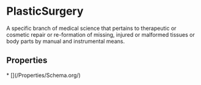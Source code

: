# PlasticSurgery

A specific branch of medical science that pertains to therapeutic or cosmetic repair or re-formation of missing, injured or malformed tissues or body parts by manual and instrumental means.

## Properties

<Grid>
* [](/Properties/Schema.org/)

</Grid>

